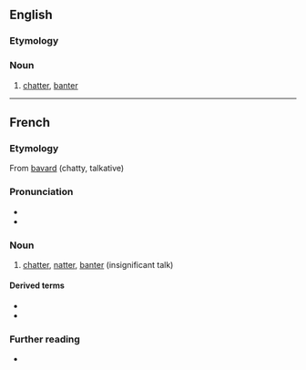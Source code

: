 ==English==

===Etymology===
{{etyl|fr|en}}

===Noun===
{{en-noun|-}}

# [[chatter]], [[banter]]

----

==French==

===Etymology===
From [[bavard]] (chatty, talkative)

===Pronunciation===
* {{fr-IPA}}
* {{audio|Fr-bavardage.ogg|Audio|lang=fr}}

===Noun===
{{fr-noun|m}}

# [[chatter]], [[natter]], [[banter]] (insignificant talk)

====Derived terms====
* {{l|fr|bavarder}}
* {{l|fr|bavardeur}}

===Further reading===
* {{R:TLFi}}
